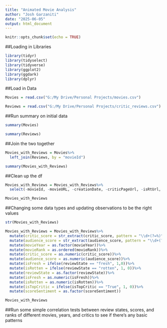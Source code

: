 ---
title: "Animated Movie Analysis"
author: "Josh Garzaniti"
date: "2025-06-05"
output: html_document
---

```{r setup, include=FALSE}
knitr::opts_chunk$set(echo = TRUE)
```

##Loading in Libraries
```{r}
library(tidyr)
library(tidyselect)
library(tidyverse)
library(ggplot2)
library(ggdark)
library(dplyr)
```
##Load in Data

```{r}
Movies = read.csv("G:/My Drive/Personal Projects/movies.csv")

Reviews = read.csv("G:/My Drive/Personal Projects/critic_reviews.csv")

```

##Run summary on initial data

```{r}
summary(Movies)
```

```{r}
summary(Reviews)
```

##Join the two together

```{r}
Movies_with_Reviews = Movies%>%
  left_join(Reviews, by = "movieId")

summary(Movies_with_Reviews)
```
##Clean up the df

```{r}
Movies_with_Reviews = Movies_with_Reviews%>%
  select(-movieId, -movieURL, -creationDate, -criticPageUrl, -isRtUrl, -publicationUrl, -reviewUrl)

Movies_with_Reviews
```

##Changing some data types and updating observations to be the right values

```{r}
str(Movies_with_Reviews)

Movies_with_Reviews = Movies_with_Reviews%>%
  mutate(critic_score = str_extract(critic_score, pattern = "\\d+(?=%)"))%>%
  mutate(audience_score = str_extract(audience_score, pattern = "\\d+(?=%)"))%>%
  mutate(movieYear = as.factor(movieYear))%>%
  mutate(movieRank = as.ordered(movieRank))%>%
  mutate(critic_score = as.numeric(critic_score))%>%
  mutate(audience_score = as.numeric(audience_score))%>%
  mutate(isFresh = ifelse(reviewState == "fresh", 1,0))%>%
  mutate(isRotten = ifelse(reviewState == "rotten", 1, 0))%>%
  mutate(reviewState = as.factor(reviewState))%>%
  mutate(isFresh = as.numeric(isFresh))%>%
  mutate(isRotten = as.numeric(isRotten))%>%
  mutate(isTopCritic = ifelse(isTopCritic == "True", 1, 0))%>%
  mutate(scoreSentiment = as.factor(scoreSentiment))

Movies_with_Reviews
```

##Run some simple correlation tests between review states, scores, and ranks of different movies, years, and critics to see if there's any basic patterns 

```{r}

```




